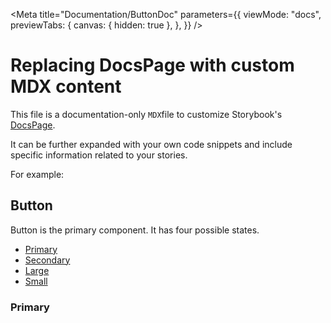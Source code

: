 
<Meta
  title="Documentation/ButtonDoc"
  parameters={{
    viewMode: "docs",
    previewTabs: {
      canvas: { hidden: true },
    },
  }}
/>

<!-- Custom-MDX-Documentation.mdx -->

# Replacing DocsPage with custom MDX content

This file is a documentation-only `MDX`file to customize Storybook's [DocsPage](https://storybook.js.org/docs/react/writing-docs/docs-page#replacing-docspage).

It can be further expanded with your own code snippets and include specific information related to your stories.

For example:


## Button

Button is the primary component. It has four possible states.

- [Primary](#primary)
- [Secondary](#secondary)
- [Large](#large)
- [Small](#small)

### Primary

<Story id="components-button--variants" />
